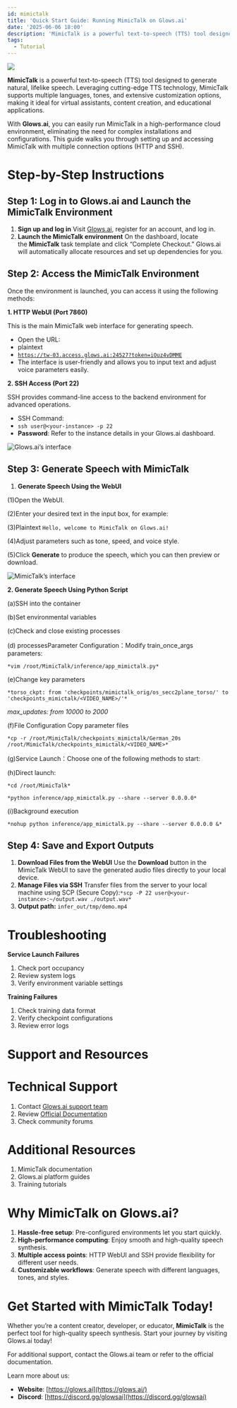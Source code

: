 ```yaml
---
id: mimictalk
title: 'Quick Start Guide: Running MimicTalk on Glows.ai'
date: '2025-06-06 18:00'
description: 'MimicTalk is a powerful text-to-speech (TTS) tool designed to generate natural, lifelike speech.'
tags:
  - Tutorial
---
```


![](./img/1_MfP3demGDqPtRpJ7G84KFw.webp)

**MimicTalk** is a powerful text-to-speech (TTS) tool designed to generate natural, lifelike speech. Leveraging cutting-edge TTS technology, MimicTalk supports multiple languages, tones, and extensive customization options, making it ideal for virtual assistants, content creation, and educational applications.

With **Glows.ai**, you can easily run MimicTalk in a high-performance cloud environment, eliminating the need for complex installations and configurations. This guide walks you through setting up and accessing MimicTalk with multiple connection options (HTTP and SSH).

# **Step-by-Step Instructions**

## **Step 1: Log in to Glows.ai and Launch the MimicTalk Environment**

1. **Sign up and log in** Visit [Glows.ai](https://glows.ai/), register for an account, and log in.
2. **Launch the MimicTalk environment** On the dashboard, locate the **MimicTalk** task template and click “Complete Checkout.” Glows.ai will automatically allocate resources and set up dependencies for you.

## **Step 2: Access the MimicTalk Environment**

Once the environment is launched, you can access it using the following methods:

**1. HTTP WebUI (Port 7860)**

This is the main MimicTalk web interface for generating speech.

- Open the URL:
- plaintext
- [`https://tw-03.access.glows.ai:24527?token=iOuz4vDMME`](https://tw-03.access.glows.ai:24527/?token=iOuz4vDMME)
- The interface is user-friendly and allows you to input text and adjust voice parameters easily.

**2. SSH Access (Port 22)**

SSH provides command-line access to the backend environment for advanced operations.

- SSH Command:
- `ssh user@<your-instance> -p 22`
- **Password**: Refer to the instance details in your Glows.ai dashboard.

![Glows.ai’s interface](./img/1_IiSRiOYGHOL-gRSWvlU3bA.webp)

## **Step 3: Generate Speech with MimicTalk**

1. **Generate Speech Using the WebUI**

(1)Open the WebUI.

(2)Enter your desired text in the input box, for example:

(3)Plaintext `Hello, welcome to MimicTalk on Glows.ai!`

(4)Adjust parameters such as tone, speed, and voice style.

(5)Click **Generate** to produce the speech, which you can then preview or download.

![MimicTalk’s interface](./img/1_Z5h0zXiOX3TnjKsHOjbA2w.webp)

**2. Generate Speech Using Python Script**

(a)SSH into the container

(b)Set environmental variables

(c)Check and close existing processes

(d) processesParameter Configuration：Modify train_once_args parameters:

`*vim /root/MimicTalk/inference/app_mimictalk.py*`

(e)Change key parameters

`*torso_ckpt: from 'checkpoints/mimictalk_orig/os_secc2plane_torso/' to 'checkpoints_mimictalk/<VIDEO_NAME>/'*`

_max_updates: from 10000 to 2000_

(f)File Configuration Copy parameter files

`*cp -r /root/MimicTalk/checkpoints_mimictalk/German_20s /root/MimicTalk/checkpoints_mimictalk/<VIDEO_NAME>*`

(g)Service Launch：Choose one of the following methods to start:

(h)Direct launch:

`*cd /root/MimicTalk*`

`*python inference/app_mimictalk.py --share --server 0.0.0.0*`

(i)Background execution

`*nohup python inference/app_mimictalk.py --share --server 0.0.0.0 &*`

## **Step 4: Save and Export Outputs**

1. **Download Files from the WebUI** Use the **Download** button in the MimicTalk WebUI to save the generated audio files directly to your local device.
2. **Manage Files via SSH** Transfer files from the server to your local machine using SCP (Secure Copy):`*scp -P 22 user@<your-instance>:~/output.wav ./output.wav*`
3. **Output path:** `infer_out/tmp/demo.mp4`

# **Troubleshooting**

**Service Launch Failures**

1. Check port occupancy
2. Review system logs
3. Verify environment variable settings

**Training Failures**

1. Check training data format
2. Verify checkpoint configurations
3. Review error logs

# **Support and Resources**

# **Technical Support**

1. Contact [Glows.ai support team](https://discord.gg/DFhTBX7t)
2. Review [Official Documentation](https://github.com/yerfor/MimicTalk)
3. Check community forums

# **Additional Resources**

1. MimicTalk documentation
2. Glows.ai platform guides
3. Training tutorials

# **Why MimicTalk on Glows.ai?**

1. **Hassle-free setup**: Pre-configured environments let you start quickly.
2. **High-performance computing**: Enjoy smooth and high-quality speech synthesis.
3. **Multiple access points**: HTTP WebUI and SSH provide flexibility for different user needs.
4. **Customizable workflows**: Generate speech with different languages, tones, and styles.

# **Get Started with MimicTalk Today!**

Whether you’re a content creator, developer, or educator, **MimicTalk** is the perfect tool for high-quality speech synthesis. Start your journey by visiting Glows.ai today!

For additional support, contact the Glows.ai team or refer to the official documentation.

Learn more about us:

- **Website**: [https://glows.ai](https://glows.ai/)
- **Discord**: [https://discord.gg/glowsai](https://discord.gg/glowsai)
